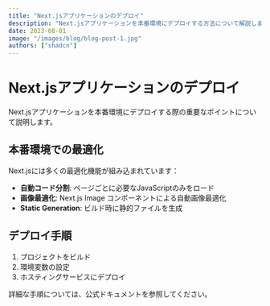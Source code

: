 ```yaml
---
title: "Next.jsアプリケーションのデプロイ"
description: "Next.jsアプリケーションを本番環境にデプロイする方法について解説します。"
date: 2023-08-01
image: "/images/blog/blog-post-1.jpg"
authors: ["shadcn"]
---
```


# Next.jsアプリケーションのデプロイ

Next.jsアプリケーションを本番環境にデプロイする際の重要なポイントについて説明します。

## 本番環境での最適化

Next.jsには多くの最適化機能が組み込まれています：

- **自動コード分割**: ページごとに必要なJavaScriptのみをロード
- **画像最適化**: Next.js Image コンポーネントによる自動画像最適化
- **Static Generation**: ビルド時に静的ファイルを生成

## デプロイ手順

1. プロジェクトをビルド
2. 環境変数の設定
3. ホスティングサービスにデプロイ

詳細な手順については、公式ドキュメントを参照してください。